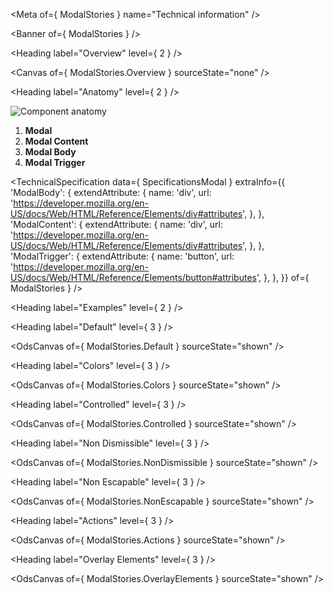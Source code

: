 
<Meta of={ ModalStories } name="Technical information" />

<Banner of={ ModalStories } />

<Heading label="Overview" level={ 2 } />

<Canvas of={ ModalStories.Overview } sourceState="none" />

<Heading label="Anatomy" level={ 2 } />

![Component anatomy](./base-assets/components/modal/anatomy-tech.png "Component anatomy")

1. **Modal**
2. **Modal Content**
3. **Modal Body**
4. **Modal Trigger**

<TechnicalSpecification
  data={ SpecificationsModal }
  extraInfo={{
    'ModalBody': {
      extendAttribute: {
        name: 'div',
        url: 'https://developer.mozilla.org/en-US/docs/Web/HTML/Reference/Elements/div#attributes',
      },
    },
    'ModalContent': {
      extendAttribute: {
        name: 'div',
        url: 'https://developer.mozilla.org/en-US/docs/Web/HTML/Reference/Elements/div#attributes',
      },
    },
    'ModalTrigger': {
      extendAttribute: {
        name: 'button',
        url: 'https://developer.mozilla.org/en-US/docs/Web/HTML/Reference/Elements/button#attributes',
      },
    },
  }}
  of={ ModalStories } />

<Heading label="Examples" level={ 2 } />

<Heading label="Default" level={ 3 } />

<OdsCanvas of={ ModalStories.Default } sourceState="shown" />

<Heading label="Colors" level={ 3 } />

<OdsCanvas of={ ModalStories.Colors } sourceState="shown" />

<Heading label="Controlled" level={ 3 } />

<OdsCanvas of={ ModalStories.Controlled } sourceState="shown" />

<Heading label="Non Dismissible" level={ 3 } />

<OdsCanvas of={ ModalStories.NonDismissible } sourceState="shown" />

<Heading label="Non Escapable" level={ 3 } />

<OdsCanvas of={ ModalStories.NonEscapable } sourceState="shown" />

<Heading label="Actions" level={ 3 } />

<OdsCanvas of={ ModalStories.Actions } sourceState="shown" />

<Heading label="Overlay Elements" level={ 3 } />

<OdsCanvas of={ ModalStories.OverlayElements } sourceState="shown" />
